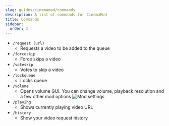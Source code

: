 ```yaml
---
slug: guides/cinemamod/commands
description: A list of commands for CinemaMod
title: Commands
sidebar:
  order: 3
---
```


* `/request (url)`
  * Requests a video to be added to the queue
* `/forceskip`
  * Force skips a video
* `/voteskip`
  * Votes to skip a video
* `/lockqueue`
  * Locks queue
* `/volume`
  * Opens volume GUI. You can change volume, playback resolution and a few other mod options
    ![Mod settings](https://i.imgur.com/QBF3OvU.png)
* `/playing`
  * Shows currently playing video URL
* `/history`
  * Show your video request history